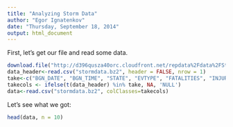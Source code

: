 ```yaml
---
title: "Analyzing Storm Data"
author: "Egor Ignatenkov"
date: "Thursday, September 18, 2014"
output: html_document
---
```


First, let's get our file and read some data.

```r
download.file("http://d396qusza40orc.cloudfront.net/repdata%2Fdata%2FStormData.csv.bz2", "stormdata.bz2")
data_header<-read.csv("stormdata.bz2", header = FALSE, nrow = 1)
take<-c("BGN_DATE", "BGN_TIME", "STATE", "EVTYPE", "FATALITIES", "INJURIES", "PROPDMG", "CROPDMG")
takecols <- ifelse(t(data_header) %in% take, NA, 'NULL')
data<-read.csv("stormdata.bz2", colClasses=takecols)
```

Let's see what we got:

```r
head(data, n = 10)
```